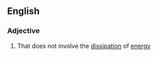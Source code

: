==English==

===Adjective===
{{en-adj}}

# {{context|physics|lang=en}} That does not involve the [[dissipation]] of [[energy]]